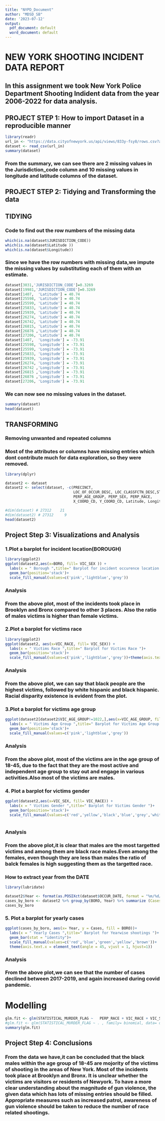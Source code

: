 ---
title: "NYPD_Document"
author: "MDSD_SB"
date: '2023-07-12'
output:
  pdf_document: default
  word_document: default
---
# NEW YORK SHOOTING INCIDENT DATA REPORT

## In this assignment we took New York Police Department Shooting Indident data from the year 2006-2022 for data analysis.

## PROJECT STEP 1: How to import Dataset in a reproducible manner 

```{r}
library(readr)
url_in <- "https://data.cityofnewyork.us/api/views/833y-fsy8/rows.csv?accessType=DOWNLOAD"
dataset <- read_csv(url_in)
summary(dataset)
```

### From the summary, we can see there are 2 missing values in the Jurisdiction_code column and 10 missing values in longitude and latitude columns of the dataset.

## PROJECT STEP 2: Tidying and Transforming the data 

## TIDYING

### Code to find out the row numbers of the missing data 

```{r}
which(is.na(dataset$JURISDICTION_CODE))
which(is.na(dataset$Latitude ))
which(is.na(dataset$Longitude))
```

### Since we have the row numbers with missing data,we impute the missing values by substituting each of them with an estimate.

```{r}
dataset[3031,'JURISDICTION_CODE']=0.3269
dataset[19981,'JURISDICTION_CODE']=0.3269
dataset[1407,  'Latitude'] = 40.74
dataset[25598, 'Latitude'] = 40.74
dataset[25599, 'Latitude'] = 40.74
dataset[25833, 'Latitude'] = 40.74
dataset[25939, 'Latitude'] = 40.74
dataset[26274, 'Latitude'] = 40.74
dataset[26742, 'Latitude'] = 40.74
dataset[26815, 'Latitude'] = 40.74
dataset[26876 ,'Latitude'] = 40.74
dataset[27206, 'Latitude'] = 40.74
dataset[1407,  'Longitude'] = -73.91  
dataset[25598, 'Longitude'] = -73.91  
dataset[25599, 'Longitude'] = -73.91  
dataset[25833, 'Longitude'] = -73.91  
dataset[25939, 'Longitude'] = -73.91  
dataset[26274, 'Longitude'] = -73.91  
dataset[26742 ,'Longitude'] = -73.91  
dataset[26815 ,'Longitude'] = -73.91  
dataset[26876 ,'Longitude'] = -73.91  
dataset[27206, 'Longitude'] = -73.91 
```

### We can now see no missing values in the dataset.

```{r}
summary(dataset)
head(dataset)
```

## TRANSFORMING

### Removing unwanted and repeated columns

### Most of the attributes or columns have missing entries which dont contribute much for data exploration, so they were removed.
```{r}
library(dplyr)

dataset2 <- dataset 
dataset2 <- select(dataset, -c(PRECINCT,
                               LOC_OF_OCCUR_DESC, LOC_CLASSFCTN_DESC,STATISTICAL_MURDER_FLAG,                            
                               PERP_AGE_GROUP, PERP_SEX, PERP_RACE,
                               X_COORD_CD, Y_COORD_CD, Latitude, Longitude, Lon_Lat))

#dim(dataset) # 27312    21
#dim(dataset2) # 27312     9
head(dataset2)

```


## Project Step 3: Visualizations and Analysis 

### 1.Plot a barplot for incident location(BOROUGH)

```{r}
library(ggplot2)
ggplot(dataset2,aes(x=BORO, fill= VIC_SEX )) +
  labs(x = " Borough ",title=" Barplot for incident occurence location ")+
  geom_bar(position='stack')+
  scale_fill_manual(values=c('pink','lightblue','grey'))

```

### Analysis

### From the above plot, most of the incidents took place in Brooklyn and Bronx compared to other 3 places. Also the ratio of males victims is higher than female victims.

### 2.Plot a barplot for victims race

```{r}
library(ggplot2)
ggplot(dataset2, aes(x=VIC_RACE, fill= VIC_SEX)) +
  labs(x = " Victims Race ",title=" Barplot for Victims Race ")+
  geom_bar(position='stack')+
  scale_fill_manual(values=c('pink','lightblue','grey'))+theme(axis.text.x = element_text(angle = 45, vjust = 1, hjust=1))

```

### Analysis

### From the above plot, we can say that black people are the highest victims, followed by white hispanic and black hispanic. Racial disparity existence is evident from the plot.

### 3.Plot a barplot for victims age group

```{r}
ggplot(dataset2[dataset2$VIC_AGE_GROUP!=1022,],aes(x=VIC_AGE_GROUP, fill= VIC_SEX)) + 
  labs(x = " Victims Age Group ",title=" Barplot for Victims Age Group ")+
  geom_bar(position='stack')+
  scale_fill_manual(values=c('pink','lightblue','grey'))
```

### Analysis

### From the above plot, most of the victims are in the age group of 18-45, due to the fact that they are the most active and independent age group to stay out and engage in various activities.Also most of the victims are males. 


### 4. Plot a barplot for victims gender

```{r}
ggplot(dataset2,aes(x=VIC_SEX, fill= VIC_RACE)) +
  labs(x = " Victims Gender ",title=" Barplot for Victims Gender ")+
  geom_bar(position='stack')+
  scale_fill_manual(values=c('red','yellow','black','blue','grey','white','brown'))
  
```

### Analysis

### From the above plot,it is clear that males are the most targetted victims and among them are black race males.Even among the females, even though they are less than males the ratio of balck females is high suggesting them as the targetted race.


### How to extract year from the DATE


```{r}
library(lubridate)

dataset2$Year <- format(as.POSIXct(dataset$OCCUR_DATE, format = "%m/%d/%Y "), format="%Y")
cases_by_boro <- dataset2 %>% group_by(BORO, Year) %>% summarize (Cases = n())
cases_by_boro
```

### 5. Plot a barplot for yearly cases
```{r}
ggplot(cases_by_boro, aes(x= Year, y = Cases, fill = BORO))+
  labs(x = " Yearly Cases ",title=" Barplot for Yearwise shootings ")+
  geom_bar(stat = "identity")+
  scale_fill_manual(values=c('red','blue','green','yellow','brown'))+
  theme(axis.text.x = element_text(angle = 45, vjust = 1, hjust=1))
```

### Analysis

### From the above plot,we can see that the number of cases declined between 2017-2019, and again increased during covid pandemic.


# Modelling
```{r}
glm.fit <- glm(STATISTICAL_MURDER_FLAG ~   PERP_RACE + VIC_RACE + VIC_SEX + VIC_AGE_GROUP , family= binomial, data= dataset )
#glm.fit <- glm(STATISTICAL_MURDER_FLAG ~ . , family= binomial, data= dataset )               
summary(glm.fit)
```


## Project Step 4: Conclusions

### From the data we have,it can be concluded that the black males within the age group of 18-45 are mojority of the victims of shooting in the areas of New York. Most of the incidents took place at Brooklyn and Bronx. It is unclear whether the victims are visitors or residents of Newyork. To have a more clear understanding about the magnitude of gun violence, the given data which has lots of missing entries should be filled. Appropriate measures such as increased patrol, awareness of gun violence  should be taken to reduce the number of race related shootings.
